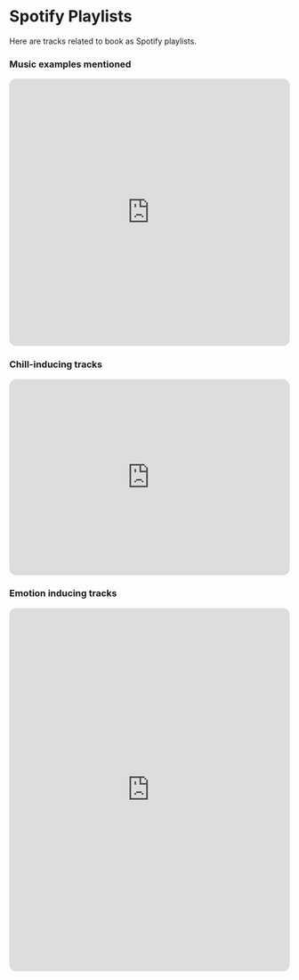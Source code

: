 
# Spotify Playlists

Here are tracks related to book as Spotify playlists. 

### Music examples mentioned

<iframe style="border-radius:12px" src="https://open.spotify.com/embed/playlist/4kNkfGbvPgHyaczEtGvCGt?utm_source=generator" width="100%" height="480" frameBorder="0" allowfullscreen="" allow="autoplay; clipboard-write; encrypted-media; fullscreen; picture-in-picture" loading="lazy"></iframe>

### Chill-inducing tracks

<iframe style="border-radius:12px" src="https://open.spotify.com/embed/playlist/5PsFsyNtnJXffvDLeSqNgP?utm_source=generator" width="100%" height="352" frameBorder="0" allowfullscreen="" allow="autoplay; clipboard-write; encrypted-media; fullscreen; picture-in-picture" loading="lazy"></iframe>

### Emotion inducing tracks

<iframe style="border-radius:12px" src="https://open.spotify.com/embed/playlist/40r7eo92AXKx16bdQ9U4kh?utm_source=generator&theme=0" width="100%" height="652" frameBorder="0" allowfullscreen="" allow="autoplay; clipboard-write; encrypted-media; fullscreen; picture-in-picture" loading="lazy"></iframe>

